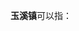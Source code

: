 '''玉溪镇'''可以指：
{{PRC admin/disambig|43/10/22/100/000|50/02/23/107/000|52/03/25/100/000}}
{{disambig|cat=三字中国镇名消歧义}}